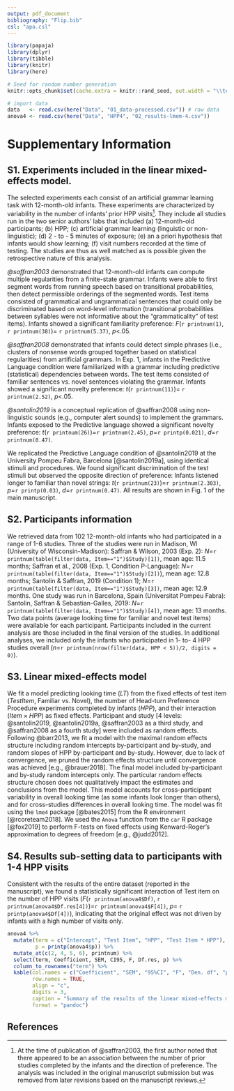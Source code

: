 ```yaml
---
output: pdf_document
bibliography: "Flip.bib"
csl: "apa.csl"
---
```


```r
library(papaja)
library(dplyr)
library(tibble)
library(knitr)
library(here)
```

```r
# Seed for random number generation
knitr::opts_chunk$set(cache.extra = knitr::rand_seed, out.width = "\\textwidth")

# import data
data   <- read.csv(here("Data", "01_data-processed.csv")) # raw data
anova4 <- read.csv(here("Data", "HPP4", "02_results-lmem-4.csv"))      

```

# Supplementary Information

## S1. Experiments included in the linear mixed-effects model. 

The selected experiments each consist of an artificial grammar learning task with 12-month-old infants. These experiments are characterized by variability in the number of infants’ prior HPP visits^[At the time of publication of @saffran2003, the first author noted that there appeared to be an association between the number of prior studies completed by the infants and the direction of preference. The analysis was included in the original manuscript submission but was removed from later revisions based on the manuscript reviews.]. They include all studies run in the two senior authors’ labs that included (a) 12-month-old participants; (b) HPP; (c) artificial grammar learning (linguistic or non-linguistic); (d) 2 - to - 5 minutes of exposure; (e) an a priori hypothesis that infants would show learning; (f) visit numbers recorded at the time of testing. The studies are thus as well matched as is possible given the retrospective nature of this analysis.

*@saffran2003* demonstrated that 12-month-old infants can compute multiple regularities from a finite-state grammar. Infants were able to first segment words from running speech based on transitional probabilities, then detect permissible orderings of the segmented words. Test items consisted of grammatical and ungrammatical sentences that could only be discriminated based on word-level information (transitional probabilities between syllables were not informative about the “grammaticality” of test items). Infants showed a significant familiarity preference: *F*(`r printnum(1)`, `r printnum(38)`)= `r printnum(5.37)`, *p*<.05.

*@saffran2008* demonstrated that infants could detect simple phrases (i.e., clusters of nonsense words grouped together based on statistical regularities) from artificial grammars. In Exp. 1, infants in the Predictive Language condition were familiarized with a grammar including predictive (statistical) dependencies between words. The test items consisted of familiar sentences vs. novel sentences violating the grammar. Infants showed a significant novelty preference: *t*(`r printnum(11)`)= `r printnum(2.52)`, *p*<.05.

*@santolin2019* is a conceptual replication of @saffran2008 using non-linguistic sounds (e.g., computer alert sounds) to implement the grammars. Infants exposed to the Predictive language showed a significant novelty preference: *t*(`r printnum(26)`)=`r printnum(2.45)`, *p*=`r printp(0.021)`, *d*=`r printnum(0.47)`.

We replicated the Predictive Language condition of @santolin2019 at the University Pompeu Fabra, Barcelona [@santolin2019a], using identical stimuli and procedures. We found significant discrimination of the test stimuli but observed the opposite direction of preference: Infants listened longer to familiar than novel strings: *t*(`r printnum(23)`)=`r printnum(2.303)`, *p*=`r printp(0.03)`, *d*=`r printnum(0.47)`. All results are shown in Fig. 1 of the main manuscript. 

## S2. Participants information

We retrieved data from 102 12-month-old infants who had participated in a range of 1-6 studies. Three of the studies were run in Madison, WI (University of Wisconsin-Madison): Saffran & Wilson, 2003 (Exp. 2): *N*=`r printnum(table(filter(data, Item=="1")$Study)[1])`, mean age: 11.5 months; Saffran et al., 2008 (Exp. 1, Condition P-Language): *N*=`r printnum(table(filter(data, Item=="1")$Study)[2])`), mean age: 12.8 months; Santolin & Saffran, 2019 (Condition 1); *N*=`r printnum(table(filter(data, Item=="1")$Study)[3])`, mean age: 12.9 months. One study was run in Barcelona, Spain (Universitat Pompeu Fabra): Santolin, Saffran & Sebastian-Galles, 2019: *N*=`r printnum(table(filter(data, Item=="1")$Study)[4])`, mean age: 13 months. Two data points (average looking time for familiar and novel test items) were available for each participant. Participants included in the current analysis are those included in the final version of the studies. In additional analyses, we included only the infants who participated in 1- to- 4 HPP studies overall (*n*=`r printnum(nrow(filter(data, HPP < 5))/2, digits = 0)`).

## S3. Linear mixed-effects model

We fit a model predicting looking time ($LT$) from the fixed effects of test item ($TestItem$, Familiar vs. Novel), the number of Head-turn Preference Procedure experiments completed by infants ($HPP$), and their interaction ($Item \times HPP$) as fixed effects. Participant and study [4 levels: @santolin2019, @santolin2019a, @saffran2003 as a third study, and @saffran2008 as a fourth study] were included as random effects. Following @barr2013, we fit a model with the maximal random effects structure including random intercepts by-participant and by-study, and random slopes of HPP by-participant and by-study. However, due to lack of convergence, we pruned the random effects structure until convergence was achieved [e.g., @brauer2018]. The final model included by-participant and by-study random intercepts only. The particular random effects structure chosen does not qualitatively impact the estimates and conclusions from the model. This model accounts for cross-participant variability in overall looking time (as some infants look longer than others), and for cross-studies differences in overall looking time. The model was fit using the `lme4` package [@bates2015] from the R environment [@rcoreteam2018]. We used the `Anova` function from the `car` R package [@fox2019] to perform F-tests on fixed effects using Kenward-Roger’s approximation to degrees of freedom [e.g., @judd2012]. 

## S4. Results sub-setting data to participants with 1-4 HPP visits

Consistent with the results of the entire dataset (reported in the manuscript), we found a statistically significant interaction of Test item on the number of HPP visits (*F*(`r printnum(anova4$Df)`,  `r printnum(anova4$Df.res[4])`)=`r printnum(anova4$F[4])`, *p*= `r printp(anova4$Df[4])`), indicating that the original effect was not driven by infants with a high number of visits only. 

```r

anova4 %>%
  mutate(term = c("Intercept", "Test Item", "HPP", "Test Item * HPP"),
         p = printp(anova4$p)) %>%
  mutate_at(c(2, 4, 5, 6), printnum) %>%
  select(term, Coefficient, SEM, CI95, F, Df.res, p) %>%
  column_to_rownames("term") %>%
  kable(col.names = c("Coefficient", "SEM", "95%CI", "F", "Den. df", "p"),
        row.names = TRUE,
        align = "c",
        digits = 3,
        caption = "Summary of the results of the linear mixed-effects model (subset to infants with 1-4 visits). Degrees of freedom were approximated using the Kenward-Rogers approach, thus sometimes result in non-integers.",
        format = "pandoc")

```


## References
\begingroup
\setlength{\parindent}{-0.5in}
\setlength{\leftskip}{0.5in}

<div id="refs" custom-style="Bibliography"></div>
\endgroup